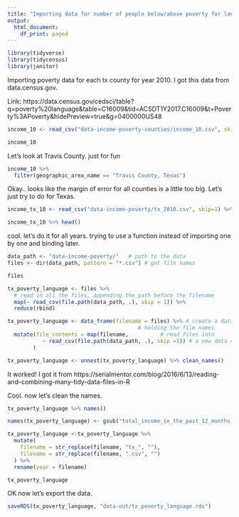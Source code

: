 ```yaml
---
title: "Importing data for number of people below/above poverty for language categories"
output:
  html_document:
    df_print: paged
---
```


```r
library(tidyverse)
library(tidycensus)
library(janitor)
```


Importing poverty data for each tx county for year 2010. I got this data from data.census.gov.

Link: https://data.census.gov/cedsci/table?q=poverty%20language&table=C16009&tid=ACSDT1Y2017.C16009&t=Poverty%3APoverty&hidePreview=true&g=0400000US48

```r
income_10 <- read_csv("data-income-poverty-counties/income_10.csv", skip = 1) %>% clean_names()

income_10

```

Let's look at Travis County. just for fun

```r
income_10 %>% 
  filter(geographic_area_name == "Travis County, Texas")
```

Okay.. looks like the margin of error for all counties is a little too big. Let's just try to do for Texas.


```r
income_tx_10 <- read_csv("data-income-poverty/tx_2010.csv", skip=1) %>% clean_names()

income_tx_10 %>% head()
```

cool. let's do it for all years. trying to use a function instead of importing one by one and binding later.

```r
data_path <- "data-income-poverty/"   # path to the data
files <- dir(data_path, pattern = "*.csv") # get file names

files

tx_poverty_language <- files %>%
  # read in all the files, appending the path before the filename
  map(~ read_csv(file.path(data_path, .), skip = 1)) %>% 
  reduce(rbind)

tx_poverty_language <- data_frame(filename = files) %>% # create a data frame
                                         # holding the file names
  mutate(file_contents = map(filename,          # read files into
           ~ read_csv(file.path(data_path, .), skip =1)) # a new data column
        )  

tx_poverty_language <- unnest(tx_poverty_language) %>% clean_names()


```

It worked! I got it from https://serialmentor.com/blog/2016/6/13/reading-and-combining-many-tidy-data-files-in-R

Cool. now let's clean the names.

```r
tx_poverty_language %>% names()
```

```r
names(tx_poverty_language) <- gsub("total_income_in_the_past_12_months_", "", names(tx_poverty_language))

tx_poverty_language <-tx_poverty_language %>% 
  mutate(
    filename = str_replace(filename, "tx_", ""),
    filename = str_replace(filename, ".csv", "")
  ) %>% 
  rename(year = filename)

tx_poverty_language

```

OK now let's export the data.

```r
saveRDS(tx_poverty_language, "data-out/tx_poverty_language.rds")

```
